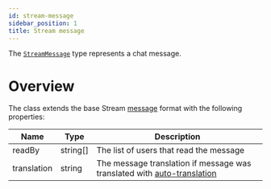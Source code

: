 ```yaml
---
id: stream-message
sidebar_position: 1
title: Stream message
---
```


The [`StreamMessage`](https://github.com/GetStream/stream-chat-angular/blob/master/projects/stream-chat-angular/src/lib/types.ts) type represents a chat message.

# Overview

The class extends the base Stream [message](https://getstream.io/chat/docs/javascript/message_format/?language=javascript#open-graph-scraper) format with the following properties:

| Name        | Type     | Description                                                                                                                                                                                    |
| ----------- | -------- | ---------------------------------------------------------------------------------------------------------------------------------------------------------------------------------------------- |
| readBy      | string[] | The list of users that read the message                                                                                                                                                        |
| translation | string   | The message translation if message was translated with [auto-translation](https://getstream.io/chat/docs/javascript/translation/?language=javascript&q=auto%20trasnlate#automatic-translation) |
